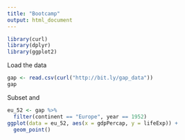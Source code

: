 ```yaml
---
title: "Bootcamp"
output: html_document
---
```


```r
library(curl)
library(dplyr)
library(ggplot2)
```

Load the data
```r
gap <- read.csv(curl("http://bit.ly/gap_data"))
gap
```
Subset and 
```r
eu_52 <- gap %>%
  filter(continent == "Europe", year == 1952)
ggplot(data = eu_52, aes(x = gdpPercap, y = lifeExp)) +
  geom_point()
```

